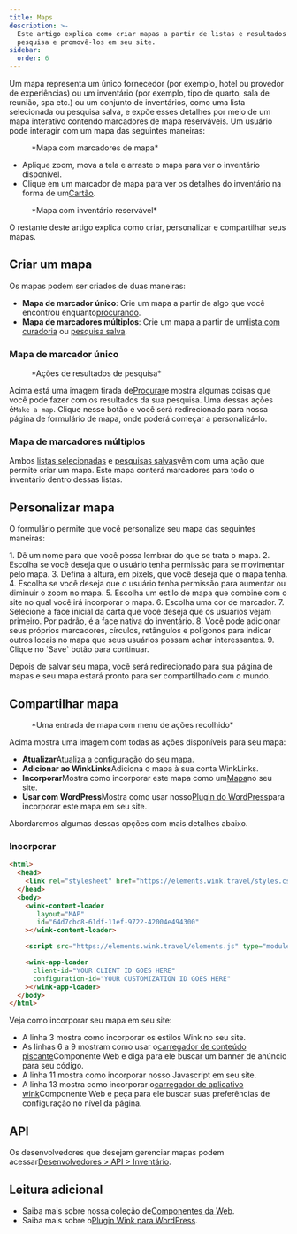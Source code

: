 ```yaml
---
title: Maps
description: >-
  Este artigo explica como criar mapas a partir de listas e resultados de
  pesquisa e promovê-los em seu site.
sidebar:
  order: 6
---
```


Um mapa representa um único fornecedor (por exemplo, hotel ou provedor de experiências) ou um inventário (por exemplo, tipo de quarto, sala de reunião, spa etc.) ou um conjunto de inventários, como uma lista selecionada ou pesquisa salva, e expõe esses detalhes por meio de um mapa interativo contendo marcadores de mapa reserváveis.
Um usuário pode interagir com um mapa das seguintes maneiras:

<figure>
  <CloudinaryImage width="700" height="393" resize="scale" quality="best" alt="Mapa com marcadores" src="academy/map-example" errorImage="noimage_opaque_nyrtl0.png" />

  <figcaption>*Mapa com marcadores de mapa*</figcaption>
</figure>


* Aplique zoom, mova a tela e arraste o mapa para ver o inventário disponível.
* Clique em um marcador de mapa para ver os detalhes do inventário na forma de um[Cartão](/studio/cards).

<figure>
  <CloudinaryImage width="700" height="568" resize="scale" quality="best" alt="Mapa com cartão aberto" src="academy/map-example-card" errorImage="noimage_opaque_nyrtl0.png" />

  <figcaption>*Mapa com inventário reservável*</figcaption>
</figure>


O restante deste artigo explica como criar, personalizar e compartilhar seus mapas.

## Criar um mapa

Os mapas podem ser criados de duas maneiras:

* **Mapa de marcador único**: Crie um mapa a partir de algo que você encontrou enquanto[procurando](/studio/search).
* **Mapa de marcadores múltiplos**: Crie um mapa a partir de um[lista com curadoria](/studio/curated-lists) ou [pesquisa salva](/studio/saved-searches).

### Mapa de marcador único

<figure>
  <CloudinaryImage width="350" height="238" resize="scale" quality="best" alt="Ações" src="academy/inventory-actions" errorImage="noimage_opaque_nyrtl0.png" />

  <figcaption>*Ações de resultados de pesquisa*</figcaption>
</figure>


Acima está uma imagem tirada de[Procurar](/studio/search)e mostra algumas coisas que você pode fazer com os resultados da sua pesquisa. Uma dessas ações é`Make a map`.
Clique nesse botão e você será redirecionado para nossa página de formulário de mapa, onde poderá começar a personalizá-lo.

### Mapa de marcadores múltiplos

Ambos [listas selecionadas](/studio/curated-lists#list-actions) e [pesquisas salvas](/studio/saved-searches#list-actions)vêm com uma ação que permite criar um mapa. Este mapa conterá marcadores para todo o inventário dentro dessas listas.

## Personalizar mapa

O formulário permite que você personalize seu mapa das seguintes maneiras:

<Steps>
  1. Dê um nome para que você possa lembrar do que se trata o mapa.
  2. Escolha se você deseja que o usuário tenha permissão para se movimentar pelo mapa.
  3. Defina a altura, em pixels, que você deseja que o mapa tenha.
  4. Escolha se você deseja que o usuário tenha permissão para aumentar ou diminuir o zoom no mapa.
  5. Escolha um estilo de mapa que combine com o site no qual você irá incorporar o mapa.
  6. Escolha uma cor de marcador.
  7. Selecione a face inicial da carta que você deseja que os usuários vejam primeiro. Por padrão, é a face nativa do inventário.
  8. Você pode adicionar seus próprios marcadores, círculos, retângulos e polígonos para indicar outros locais no mapa que seus usuários possam achar interessantes.
  9. Clique no `Save` botão para continuar.
</Steps>


Depois de salvar seu mapa, você será redirecionado para sua página de mapas e seu mapa estará pronto para ser compartilhado com o mundo.

## Compartilhar mapa

<figure>
  <CloudinaryImage width="350" height="946" resize="scale" quality="best" alt="Mapa" src="academy/map" errorImage="noimage_opaque_nyrtl0.png" />

  <figcaption>*Uma entrada de mapa com menu de ações recolhido*</figcaption>
</figure>


Acima mostra uma imagem com todas as ações disponíveis para seu mapa:

* **Atualizar**Atualiza a configuração do seu mapa.
* **Adicionar ao WinkLinks**Adiciona o mapa à sua conta WinkLinks.
* **Incorporar**Mostra como incorporar este mapa como um[Mapa](/developers/web-components/#content-loader)no seu site.
* **Usar com WordPress**Mostra como usar nosso[Plugin do WordPress](/developers/wordpress)para incorporar este mapa em seu site.

Abordaremos algumas dessas opções com mais detalhes abaixo.

### Incorporar

```html {3, 6-9, 11, 13-16}
<html>
  <head>
    <link rel="stylesheet" href="https://elements.wink.travel/styles.css"></link>
  </head>
  <body>
    <wink-content-loader
       layout="MAP"
       id="64d7cbc8-61df-11ef-9722-42004e494300"
    ></wink-content-loader>

    <script src="https://elements.wink.travel/elements.js" type="module" defer></script>

    <wink-app-loader
      client-id="YOUR CLIENT ID GOES HERE"
      configuration-id="YOUR CUSTOMIZATION ID GOES HERE"
    ></wink-app-loader>
  </body>
</html>
```

Veja como incorporar seu mapa em seu site:

* A linha 3 mostra como incorporar os estilos Wink no seu site.
* As linhas 6 a 9 mostram como usar o[carregador de conteúdo piscante](/developers/web-components/#content-loader)Componente Web e diga para ele buscar um banner de anúncio para seu código.
* A linha 11 mostra como incorporar nosso Javascript em seu site.
* A linha 13 mostra como incorporar o[carregador de aplicativo wink](/developers/web-components/#application-loader)Componente Web e peça para ele buscar suas preferências de configuração no nível da página.

## API

Os desenvolvedores que desejam gerenciar mapas podem acessar[Desenvolvedores > API > Inventário](/developers/apis/#inventory-api).

## Leitura adicional

* Saiba mais sobre nossa coleção de[Componentes da Web](/developers/web-components).
* Saiba mais sobre o[Plugin Wink para WordPress](/developers/wordpress).

